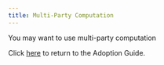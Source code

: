 ```yaml
---
title: Multi-Party Computation
---
```



You may want to use multi-party computation

Click [here](/adoption-guide) to return to the Adoption Guide.
